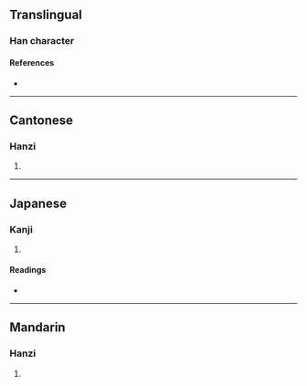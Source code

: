 {{character info/new}}
==Translingual==

===Han character===
{{Han char|rn=38|rad=女|as=04|sn=7|four=48432|canj=VCI|ids=⿰女公}}

====References====
* {{Han ref|kx=0256.140|dkj=06080|dj=0520.120|hdz=21032.060|uh=5990|ud=22928|bh=CAB8|bd=51896}}

----

==Cantonese==

===Hanzi===
{{yue-hanzi|jyut=zung1|y=jung1}}

# {{defn|lang=yue|sort=女04}}

----

==Japanese==

===Kanji===
{{ja-kanji|grade=|rs=女04}}

# {{defn|lang=ja|sort=女04}}

====Readings====
* {{ja-readings|on=[[しょう]] (shō), [[しゅ]] (shu)|kun=}}

----

==Mandarin==

===Hanzi===
{{cmn-hanzi|pin=[[zhōng]] ([[zhong1]])|wg=chung<sup>1</sup>}}

# {{defn|lang=cmn|sort=女04}}